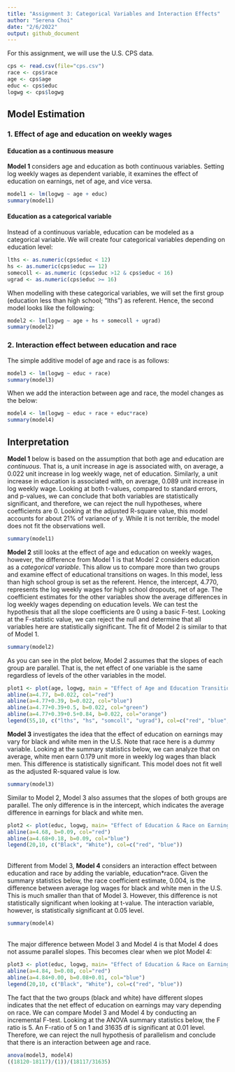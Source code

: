 ```yaml
---
title: "Assignment 3: Categorical Variables and Interaction Effects"
author: "Serena Choi"
date: "2/6/2022"
output: github_document
---
```


For this assignment, we will use the U.S. CPS data. 
```r
cps <- read.csv(file="cps.csv")
race <- cps$race
age <- cps$age
educ <- cps$educ
logwg <- cps$logwg
```

## Model Estimation

### 1. Effect of age and education on weekly wages

#### Education as a continuous measure

**Model 1** considers age and education as both continuous variables. Setting log weekly wages as dependent variable, it examines the effect of education on earnings, net of age, and vice versa. 

```r
model1 <- lm(logwg ~ age + educ)
summary(model1)
```


#### Education as a categorical variable 

Instead of a continuous variable, education can be modeled as a categorical variable. We will create four categorical variables depending on education level: 

```r
lths <- as.numeric(cps$educ < 12)
hs <- as.numeric(cps$educ == 12)
somecoll <- as.numeric (cps$educ >12 & cps$educ < 16)
ugrad <- as.numeric(cps$educ >= 16)
```

When modelling with these categorical variables, we will set the first group (education less than high school; "lths") as referent. Hence, the second model looks like the following:

```r
model2 <- lm(logwg ~ age + hs + somecoll + ugrad)
summary(model2)
```

### 2. Interaction effect between education and race 

The simple additive model of age and race is as follows:

```r
model3 <- lm(logwg ~ educ + race)
summary(model3)
```

When we add the interaction between age and race, the model changes as the below:

```r
model4 <- lm(logwg ~ educ + race + educ*race)
summary(model4)
```

## Interpretation

**Model 1** below is based on the assumption that both age and education are *continuous*. That is, a unit increase in age is associated with, on average, a 0.022 unit increase in log weekly wage, net of education. Similarly, a unit increase in education is associated with, on average, 0.089 unit increase in log weekly wage. Looking at both t-values, compared to standard errors, and p-values, we can conclude that both variables are statistically significant, and therefore, we can reject the null hypotheses, where coefficients are 0. Looking at the adjusted R-square value, this model accounts for about 21% of variance of y. While it is not terrible, the model does not fit the observations well. 

```r
summary(model1)
```


**Model 2** still looks at the effect of age and education on weekly wages, however, the difference from Model 1 is that Model 2 considers education as a *categorical variable*. This allow us to compare more than two groups and examine effect of educational transitions on wages. In this model, less than high school group is set as the referent. Hence, the intercept, 4.770, represents the log weekly wages for high school dropouts, net of age. The coefficient estimates for the other variables show the average differences in log weekly wages depending on education levels. We can test the hypothesis that all the slope coefficients are 0 using a basic F-test. Looking at the F-statistic value, we can reject the null and determine that all variables here are statistically significant. The fit of Model 2 is similar to that of Model 1. 
```r
summary(model2)
```


As you can see in the plot below, Model 2 assumes that the slopes of each group are parallel. That is, the net effect of one variable is the same regardless of levels of the other variables in the model. 

```r
plot1 <- plot(age, logwg, main = "Effect of Age and Education Transition on Weekly Earnings")
abline(a=4.77, b=0.022, col="red")
abline(a=4.77+0.39, b=0.022, col="blue")
abline(a=4.77+0.39+0.5, b=0.022, col="green")
abline(a=4.77+0.39+0.5+0.84, b=0.022, col="orange")
legend(55,10, c("lths", "hs", "somcoll", "ugrad"), col=c("red", "blue", "green", "orange", pch(c("-"))))
```


**Model 3** investigates the idea that the effect of education on earnings may vary for black and white men in the U.S. Note that race here is a dummy variable. Looking at the summary statistics below, we can analyze that on average, white men earn 0.179 unit more in weekly log wages than black men. This difference is statistically significant. This model does not fit well as the adjusted R-squared value is low. 
```r
summary(model3)
```

Similar to Model 2, Model 3 also assumes that the slopes of both groups are parallel. The only difference is in the intercept, which indicates the average difference in earnings for black and white men. 

```r
plot2 <- plot(educ, logwg, main= "Effect of Education & Race on Earnings: Additive")
abline(a=4.68, b=0.09, col="red")
abline(a=4.68+0.18, b=0.09, col="blue")
legend(20,10, c("Black", "White"), col=c("red", "blue"))
```

<br>
Different from Model 3, **Model 4** considers an interaction effect between education and race by adding the variable, education*race. Given the summary statistics below, the race coefficient estimate, 0.004, is the difference between average log wages for black and white men in the U.S. This is much smaller than that of Model 3. However, this difference is not statistically significant when looking at t-value. The interaction variable, however, is statistically significant at 0.05 level. 

```r
summary(model4)
```
<br>
The major difference between Model 3 and Model 4 is that Model 4 does not assume parallel slopes. This becomes clear when we plot Model 4: 

```r
plot3 <- plot(educ, logwg, main= "Effect of Education & Race on Earnings: Interaction")
abline(a=4.84, b=0.08, col="red")
abline(a=4.84+0.00, b=0.08+0.01, col="blue")
legend(20,10, c("Black", "White"), col=c("red", "blue"))
```

The fact that the two groups (black and white) have different slopes indicates that the net effect of education on earnings may vary depending on race. We can compare Model 3 and Model 4 by conducting an incremental F-test. Looking at the ANOVA summary statistics below, the F ratio is 5. An F-ratio of 5 on 1 and 31635 df is significant at 0.01 level. Therefore, we can reject the null hypothesis of parallelism and conclude that there is an interaction between age and race. 

```r
anova(model3, model4)
((18120-18117)/(1))/(18117/31635)
```
